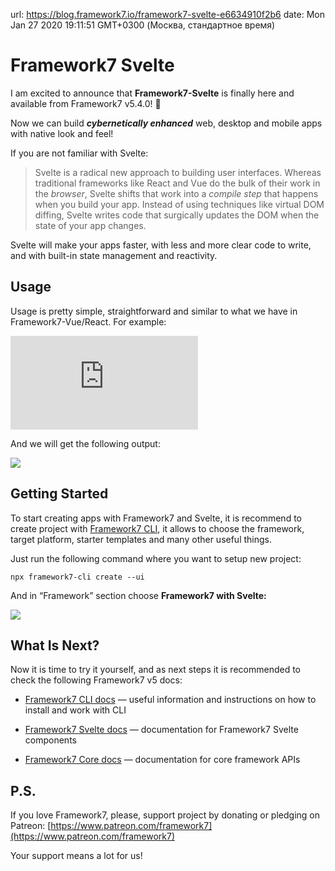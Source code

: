 url: https://blog.framework7.io/framework7-svelte-e6634910f2b6
date: Mon Jan 27 2020 19:11:51 GMT+0300 (Москва, стандартное время)


# Framework7 Svelte



I am excited to announce that **Framework7-Svelte** is finally here and available from Framework7 v5.4.0! 🎉

Now we can build ***cybernetically enhanced*** web, desktop and mobile apps with native look and feel!

If you are not familiar with Svelte:
> Svelte is a radical new approach to building user interfaces. Whereas traditional frameworks like React and Vue do the bulk of their work in the *browser*, Svelte shifts that work into a *compile step* that happens when you build your app.
> Instead of using techniques like virtual DOM diffing, Svelte writes code that surgically updates the DOM when the state of your app changes.

Svelte will make your apps faster, with less and more clear code to write, and with built-in state management and reactivity.

## Usage

Usage is pretty simple, straightforward and similar to what we have in Framework7-Vue/React. For example:

<iframe src="https://medium.com/media/c430cbb85394a538c9c702cb8ad9a29b" frameBorder="0"></iframe>

And we will get the following output:

![](https://cdn-images-1.medium.com/max/2000/1*NWSFljunn4vGxGZhlD5-fw.png)

## Getting Started

To start creating apps with Framework7 and Svelte, it is recommend to create project with [Framework7 CLI](https://framework7.io/cli/), it allows to choose the framework, target platform, starter templates and many other useful things.

Just run the following command where you want to setup new project:
```
npx framework7-cli create --ui
```

And in “Framework” section choose **Framework7 with Svelte:**

![](https://cdn-images-1.medium.com/max/5760/1*v7cTkA-Pd-Pddcx9fvUhvA.png)

## What Is Next?

Now it is time to try it yourself, and as next steps it is recommended to check the following Framework7 v5 docs:

* [Framework7 CLI docs](https://framework7.io/cli/) — useful information and instructions on how to install and work with CLI

* [Framework7 Svelte docs](https://framework7.io/svelte/) — documentation for Framework7 Svelte components

* [Framework7 Core docs](https://framework7.io/docs/) — documentation for core framework APIs

## P.S.

If you love Framework7, please, support project by donating or pledging on Patreon: [https://www.patreon.com/framework7](https://www.patreon.com/framework7)

Your support means a lot for us!

